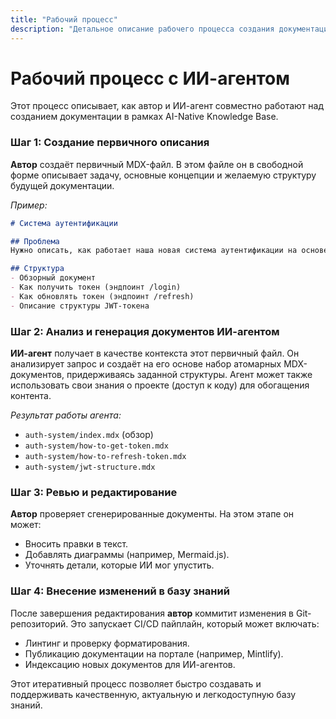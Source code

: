 ```yaml
---
title: "Рабочий процесс"
description: "Детальное описание рабочего процесса создания документации с ИИ-агентом."
---
```


# Рабочий процесс с ИИ-агентом

Этот процесс описывает, как автор и ИИ-агент совместно работают над созданием документации в рамках AI-Native Knowledge Base.

### Шаг 1: Создание первичного описания

**Автор** создаёт первичный MDX-файл. В этом файле он в свободной форме описывает задачу, основные концепции и желаемую структуру будущей документации.

_Пример:_

```markdown
# Система аутентификации

## Проблема
Нужно описать, как работает наша новая система аутентификации на основе JWT.

## Структура
- Обзорный документ
- Как получить токен (эндпоинт /login)
- Как обновлять токен (эндпоинт /refresh)
- Описание структуры JWT-токена
```

### Шаг 2: Анализ и генерация документов ИИ-агентом

**ИИ-агент** получает в качестве контекста этот первичный файл. Он анализирует запрос и создаёт на его основе набор атомарных MDX-документов, придерживаясь заданной структуры. Агент может также использовать свои знания о проекте (доступ к коду) для обогащения контента.

_Результат работы агента:_

- `auth-system/index.mdx` (обзор)
- `auth-system/how-to-get-token.mdx`
- `auth-system/how-to-refresh-token.mdx`
- `auth-system/jwt-structure.mdx`

### Шаг 3: Ревью и редактирование

**Автор** проверяет сгенерированные документы. На этом этапе он может:

- Вносить правки в текст.
- Добавлять диаграммы (например, Mermaid.js).
- Уточнять детали, которые ИИ мог упустить.

### Шаг 4: Внесение изменений в базу знаний

После завершения редактирования **автор** коммитит изменения в Git-репозиторий. Это запускает CI/CD пайплайн, который может включать:

- Линтинг и проверку форматирования.
- Публикацию документации на портале (например, Mintlify).
- Индексацию новых документов для ИИ-агентов.

Этот итеративный процесс позволяет быстро создавать и поддерживать качественную, актуальную и легкодоступную базу знаний.
